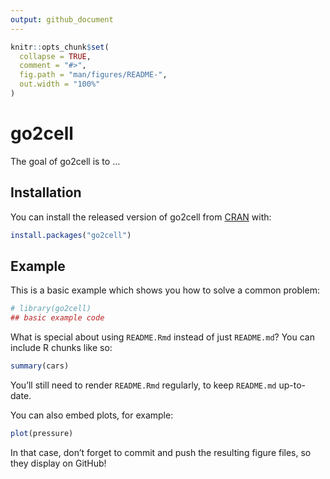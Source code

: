 ```yaml
---
output: github_document
---
```


<!-- README.md is generated from README.Rmd. Please edit that file -->

```r
knitr::opts_chunk$set(
  collapse = TRUE,
  comment = "#>",
  fig.path = "man/figures/README-",
  out.width = "100%"
)
```

# go2cell

<!-- badges: start -->
<!-- badges: end -->

The goal of go2cell is to ...

## Installation

You can install the released version of go2cell from [CRAN](https://CRAN.R-project.org) with:

``` r
install.packages("go2cell")
```

## Example

This is a basic example which shows you how to solve a common problem:

```r
# library(go2cell)
## basic example code
```

What is special about using `README.Rmd` instead of just `README.md`? You can include R chunks like so:

```r
summary(cars)
```

You'll still need to render `README.Rmd` regularly, to keep `README.md` up-to-date.

You can also embed plots, for example:

```r
plot(pressure)
```

In that case, don't forget to commit and push the resulting figure files, so they display on GitHub!
